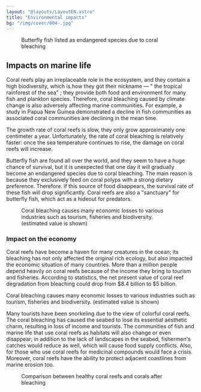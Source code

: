 ```yaml
---
layout: "@layouts/LayoutEN.astro"
title: "Environmental impacts"
bg: "/img/cover/004-.jpg"
---
```



<Figure mode="float-right" src="/img/02-2/Untitled.png">Butterfly fish listed as endangered species due to coral bleaching</Figure>

## Impacts on marine life

Coral reefs play an irreplaceable role in the ecosystem, and they contain a high biodiversity, which is how they got their nickname — " the tropical rainforest of the sea" ; they provide both food and environment for many fish and plankton species. Therefore, coral bleaching caused by climate change is also adversely affecting marine communities. For example, a study in Papua New Guinea demonstrated a decline in fish communities as associated coral communities are declining in the mean time.

The growth rate of coral reefs is slow, they only grow approximately one centimeter a year. Unfortunately, the rate of coral bleaching is relatively faster: once the sea temperature continues to rise, the damage on coral reefs will increase.

Butterfly fish are found all over the world, and they seem to have a huge chance of survival, but it is unexpected that one day it will gradually become an endangered species due to coral bleaching. The main reason is because they exclusively feed on coral polyps with a strong dietary preference. Therefore. if this source of food disappears, the survival rate of these fish will drop significantly. Coral reefs are also a "sanctuary" for butterfly fish, which act as a hideout for predators.

<Figure mode="float-left" imageFit="inside" src="/img/02-2/Untitled 1.png">Coral bleaching causes many economic losses to various industries such as tourism, fisheries and biodiversity. (estimated value is shown)</Figure>

### Impact on the economy

Coral reefs have become a haven for many creatures in the ocean; its bleaching has not only affected the original rich ecology, but also impacted the economic situation of many countries. More than a million people depend heavily on coral reefs because of the income they bring to tourism and fisheries. According to statistics, the net present value of coral reef degradation from bleaching could drop from $8.4 billion to  $5 billion.

Coral bleaching causes many economic losses to various industries such as tourism, fisheries and biodiversity. (estimated value is shown)

Many tourists have been snorkeling due to the view of colorful coral reefs. The coral bleaching has caused the seabed to lose its essential aesthetic charm, resulting in loss of income and tourists. The communities of fish and marine life that use coral reefs as habitats will also change or even disappear; in addition to the lack of landscapes in the seabed, fishermen's catches would reduce as well, which will cause food supply conflicts. Also, for those who use coral reefs for medicinal compounds would face a crisis. Moreover, coral reefs have the ability to protect adjacent coastlines from marine erosion too.

<Figure mode="center" src="/img/02-2/Untitled 2.png">Comparison between healthy coral reefs and corals after bleaching</Figure>
